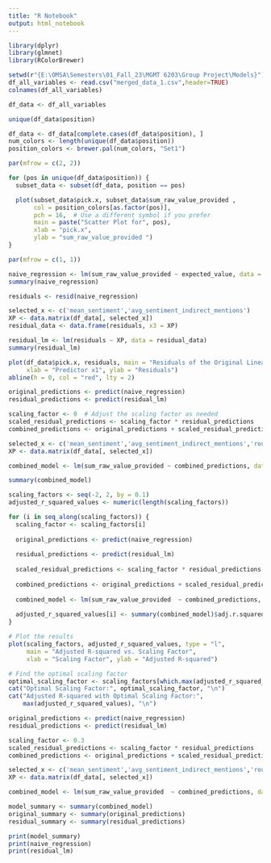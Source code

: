 ---
title: "R Notebook"
output: html_notebook
---

```{r}
library(dplyr)
library(glmnet)
library(RColorBrewer)

setwd(r"{E:\OMSA\Semesters\01_Fall_23\MGMT 6203\Group Project\Models}")
df_all_variables <- read.csv("merged_data_1.csv",header=TRUE)
colnames(df_all_variables)
```

```{r}
df_data <- df_all_variables

unique(df_data$position)
```

```{r scatter}

df_data <- df_data[complete.cases(df_data$position), ]
num_colors <- length(unique(df_data$position))
position_colors <- brewer.pal(num_colors, "Set1")

par(mfrow = c(2, 2))

for (pos in unique(df_data$position)) {
  subset_data <- subset(df_data, position == pos)

  plot(subset_data$pick.x, subset_data$sum_raw_value_provided , 
       col = position_colors[as.factor(pos)],
       pch = 16,  # Use a different symbol if you prefer
       main = paste("Scatter Plot for", pos),
       xlab = "pick.x",
       ylab = "sum_raw_value_provided ")
}

par(mfrow = c(1, 1))
```


```{r}
naive_regression <- lm(sum_raw_value_provided ~ expected_value, data = df_data)
summary(naive_regression)
```



```{r}
residuals <- resid(naive_regression)

selected_x <- c('mean_sentiment','avg_sentiment_indirect_mentions')
XP <- data.matrix(df_data[, selected_x])
residual_data <- data.frame(residuals, x3 = XP)

residual_lm <- lm(residuals ~ XP, data = residual_data)
summary(residual_lm)
```


```{r}
plot(df_data$pick.x, residuals, main = "Residuals of the Original Linear Model",
     xlab = "Predictor x1", ylab = "Residuals")
abline(h = 0, col = "red", lty = 2)

```


```{r}
original_predictions <- predict(naive_regression)
residual_predictions <- predict(residual_lm)

scaling_factor <- 0  # Adjust the scaling factor as needed
scaled_residual_predictions <- scaling_factor * residual_predictions
combined_predictions <- original_predictions + scaled_residual_predictions

selected_x <- c('mean_sentiment','avg_sentiment_indirect_mentions','round.x', 'position')
XP <- data.matrix(df_data[, selected_x])

combined_model <- lm(sum_raw_value_provided ~ combined_predictions, data = df_data)

summary(combined_model)

```

```{r}

scaling_factors <- seq(-2, 2, by = 0.1)
adjusted_r_squared_values <- numeric(length(scaling_factors))

for (i in seq_along(scaling_factors)) {
  scaling_factor <- scaling_factors[i]
  
  original_predictions <- predict(naive_regression)
  
  residual_predictions <- predict(residual_lm)
  
  scaled_residual_predictions <- scaling_factor * residual_predictions
  
  combined_predictions <- original_predictions + scaled_residual_predictions
  
  combined_model <- lm(sum_raw_value_provided  ~ combined_predictions, data = df_data)
  
  adjusted_r_squared_values[i] <- summary(combined_model)$adj.r.squared
}

# Plot the results
plot(scaling_factors, adjusted_r_squared_values, type = "l",
     main = "Adjusted R-squared vs. Scaling Factor",
     xlab = "Scaling Factor", ylab = "Adjusted R-squared")

# Find the optimal scaling factor
optimal_scaling_factor <- scaling_factors[which.max(adjusted_r_squared_values)]
cat("Optimal Scaling Factor:", optimal_scaling_factor, "\n")
cat("Adjusted R-squared with Optimal Scaling Factor:",
    max(adjusted_r_squared_values), "\n")
```

```{r}

original_predictions <- predict(naive_regression)
residual_predictions <- predict(residual_lm)

scaling_factor <- 0.3
scaled_residual_predictions <- scaling_factor * residual_predictions
combined_predictions <- original_predictions + scaled_residual_predictions

selected_x <- c('mean_sentiment','avg_sentiment_indirect_mentions','round.x', 'position')
XP <- data.matrix(df_data[, selected_x])

combined_model <- lm(sum_raw_value_provided  ~ combined_predictions, data = df_data)

model_summary <- summary(combined_model)
original_summary <- summary(original_predictions)
residual_summary <- summary(residual_predictions)

print(model_summary)
print(naive_regression)
print(residual_lm)

```